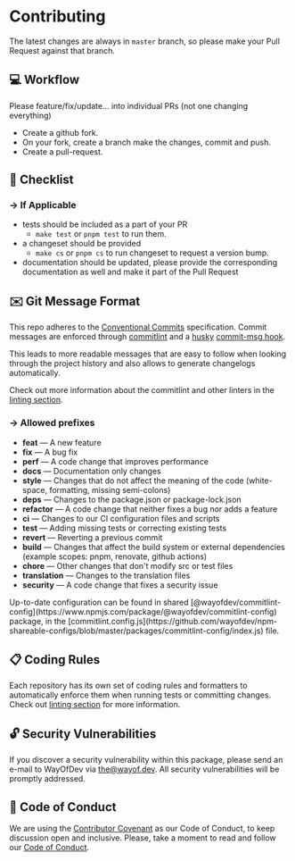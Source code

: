 
# Contributing

The latest changes are always in `master` branch, so please make your Pull Request against that branch.

## 💻 Workflow

<Callout type="note">
  Please feature/fix/update... into individual PRs (not one changing everything)
</Callout>

- Create a github fork.
- On your fork, create a branch make the changes, commit and push.
- Create a pull-request.

## 🧾 Checklist

### → If Applicable

- tests should be included as a part of your PR
  - `make test` or `pnpm test` to run them.
- a changeset should be provided
  - `make cs` or `pnpm cs` to run changeset to request a version bump.
- documentation should be updated, please provide the corresponding documentation as well and make it part of the Pull Request

## ✉️ Git Message Format

This repo adheres to the [Conventional Commits](https://www.conventionalcommits.org/en/v1.0.0/) specification.
Commit messages are enforced through [commitlint](https://github.com/conventional-changelog/commitlint) and a [husky](https://github.com/typicode/husky) [commit-msg hook](https://github.com/wayofdev/next-starter-tpl/blob/master/.husky/commit-msg).

This leads to more readable messages that are easy to follow when looking through the project history and also allows to generate changelogs automatically.

Check out more information about the commitlint and other linters in the [linting section](/guide/linting).

### → Allowed prefixes

- **feat** — A new feature
- **fix** — A bug fix
- **perf** — A code change that improves performance
- **docs** — Documentation only changes
- **style** — Changes that do not affect the meaning of the code (white-space, formatting, missing semi-colons)
- **deps** — Changes to the package.json or package-lock.json
- **refactor** — A code change that neither fixes a bug nor adds a feature
- **ci** — Changes to our CI configuration files and scripts
- **test** — Adding missing tests or correcting existing tests
- **revert** — Reverting a previous commit
- **build** — Changes that affect the build system or external dependencies (example scopes: pnpm, renovate, github actions)
- **chore** — Other changes that don't modify src or test files
- **translation** — Changes to the translation files
- **security** — A code change that fixes a security issue

<Callout type="note">
  Up-to-date configuration can be found in shared
  [@wayofdev/commitlint-config](https://www.npmjs.com/package/@wayofdev/commitlint-config) package,
  in the
  [commitlint.config.js](https://github.com/wayofdev/npm-shareable-configs/blob/master/packages/commitlint-config/index.js)
  file.
</Callout>

## 📋 Coding Rules

Each repository has its own set of coding rules and formatters to automatically enforce them when running tests or committing changes. Check out [linting section](/guide/linting) for more information.

## 🔓 Security Vulnerabilities

If you discover a security vulnerability within this package, please send an e-mail to WayOfDev via the@wayof.dev. All security vulnerabilities will be promptly addressed.

## 🤝 Code of Conduct

We are using the [Contributor Covenant](https://www.contributor-covenant.org/) as our Code of Conduct, to keep discussion open and inclusive. Please, take a moment to read and follow our [Code of Conduct](https://github.com/wayofdev/next-starter-tpl/blob/master/CODE_OF_CONDUCT.md).
